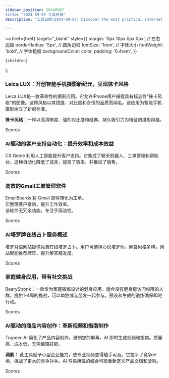 ```yaml
---
sidebar_position: 20240907
title: "2024-09-07 工具日报"
description: "工具日报(2024-09-07) Discover the most practical internet software, AI tools, and products of 2024 through the Tools Daily!"

---
```



  <a
    href={href}
    target="_blank"
    style={{
      margin: '0px 10px 0px 0px', // 左右边距
      borderRadius: '5px', // 圆角边框
      fontSize: '1rem', // 字体大小
      fontWeight: 'bold', // 字体粗细
      backgroundColor: color,
      padding: '0.4rem',
    }}
  >
    {children}
  </a>
);

### Leica LUX：开创智能手机摄影新纪元，呈现徕卡风格

Leica LUX是一款革命性的摄影应用。它允许iPhone用户捕捉具有标志性“徕卡风格”的图像。这种风格以其锐度、对比度和永恒的品质而闻名。该应用为智能手机摄影树立了新的标准。

**徕卡风格**：一种以高清晰度、强烈对比度和经典、持久吸引力为特征的摄影风格。

<Link href="/news/2024/09/07/Leica-LUX-Pioneering-Smartphone-Photography-with-the-Leica-L" color="#B0C4DE">Scores</Link>

### AI驱动的客户支持自动化：提升效率和成本效益

CX Genie 利用人工智能提升客户支持。它集成了聊天机器人、工单管理和帮助台。这种自动化降低了成本，提高了效率，并推动了销售。

<Link href="/news/2024/09/07/AIPowered-Customer-Support-Automation-Enhancing-Efficiency-a" color="#B0C4DE">Scores</Link>

### 高效的Gmail工单管理软件

EmailBoards 将 Gmail 邮件转化为工单。  
它整理客户查询，提升工作效率。  
该软件无冗余功能，专注于简洁性。

<Link href="/news/2024/09/07/Efficient-Gmail-Ticket-Management-Software" color="#B0C4DE">Scores</Link>

### AI塔罗牌在线占卜服务概述

塔罗耳语网站提供免费在线塔罗占卜。用户可选择心仪塔罗师，解答风格多样。网站智能推荐牌阵，提升解答精准度。

<Link href="/news/2024/09/07/AI-Tarot-Card-Online-Divination-Service-Overview" color="#B0C4DE">Scores</Link>

### 家庭健身应用，带有社交挑战

BearyStronk：一款专为家庭锻炼设计的健身应用。适合没有健身房访问权限的人群。提供1-4周的挑战，可以单独或与朋友一起参与。预设和生成的锻炼确保即时行动。

<Link href="/news/2024/09/07/HomeBased-Fitness-App-with-Social-Challenges" color="#B0C4DE">Scores</Link>

### AI驱动的商品内容创作：革新视频和指南制作

Trupeer-AI 简化了产品内容创作。录制您的屏幕，AI 即时生成视频和指南。质量高，成本低，无需编辑技能。

**洞察：**
此工具赋予小型企业能力，使专业视频变得触手可及。它拉平了竞争环境，挑战了更大的竞争对手。AI 与易用性的结合可能重新定义产品文档和营销。

<Link href="/news/2024/09/07/AIPowered-Product-Content-Creation-Revolutionizing-Video-and" color="#B0C4DE">Scores</Link>

